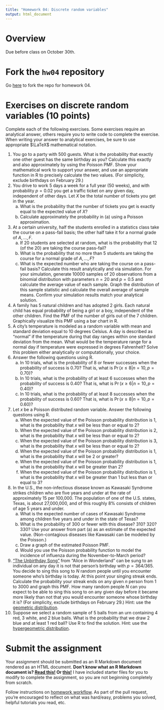 ```yaml
---
title: "Homework 04: Discrete random variables"
output: html_document
---
```


# Overview

Due before class on October 30th.

# Fork the `hw04` repository

Go [here](https://github.com/css18/hw04) to fork the repo for homework 04.

# Exercises on discrete random variables (10 points)

Complete each of the following exercises. Some exercises require an analytical answer, others require you to write code to complete the exercise. When writing your answer to analytical exercises, be sure to use appropriate $\LaTeX$ mathematical notation.

1. You go to a party with 500 guests. What is the probability that exactly one other guest has the same birthday as you? Calculate this exactly and also approximately by using the Poisson PMF. Show your mathematical work to support your answer, and use an appropriate function in R to precisely calculate the two values. (For simplicity, exclude birthdays on February 29.)
1. You drive to work 5 days a week for a full year (50 weeks), and with probability $p=0.02$ you get a traffic ticket on any given day, independent of other days. Let $X$ be the total number of tickets you get in the year.
    a. What is the probability that the number of tickets you get is exactly equal to the expected value of $X$?
    a. Calculate approximately the probability in (a) using a Poisson approximation.
1. At a certain university, half the students enrolled in a statistics class take the course on a pass-fail basis; the other half take it for a normal grade of $A, \ldots, F$.
    a. If 20 students are selected at random, what is the probability that 12 (of the 20) are taking the course pass-fail?
    a. What is the probability that no more than 5 students are taking the course for a normal grade of $A, \ldots, F$?
    a. What is the expected number who are taking the course on a pass-fail basis? Calculate this result analytically and via simulation. For your simulation, generate 10000 samples of 20 observations from a binomial distribution with parameters $n = 20$ and $p = 0.5$ and calculate the average value of each sample. Graph the distribution of this sample statistic and calculate the overall average of sample means. Confirm your simulation results match your analytical solution.
1. A family has 5 natural children and has adopted 2 girls. Each natural child has equal probability of being a girl or a boy, independent of the other children. Find the PMF of the number of girls out of the 7 children. Graphically visualize this PMF using a bar chart in R.
1. A city's temperature is modeled as a random variable with mean and standard deviation equal to 10 degrees Celsius. A day is described as "normal" if the temperature during that day ranges within one standard deviation from the mean. What would be the temperature range for a normal day if temperature were expressed in degrees Fahrenheit? Solve this problem either analytically or computationally, your choice.
1. Answer the following questions using R.
    a. In 10 trials, what is the probability of 8 or fewer successes when the probability
of success is 0.70? That is, what is $\Pr (x \leq 8 | n = 10, p = 0.70)$?
    a. In 10 trials, what is the probability of at least 6 successes when the probability of success is 0.40? That is, what is $\Pr (x \geq 6 | n = 10, p = 0.40)$?
    a. In 10 trials, what is the probability of at least 8 successes when the probability of success is 0.60? That is, what is $\Pr (x \geq 8 | n = 10, p = 0.60)$?
1. Let $x$ be a Poisson distributed random variable. Answer the following questions using R.
    a. When the expected value of the Poisson probability distribution is 1, what is
the probability that $x$ will be less than or equal to 2?
    a. When the expected value of the Poisson probability distribution is 2, what is the probability that $x$ will be less than or equal to 2?
    a. When the expected value of the Poisson probability distribution is 3, what is the probability that $x$ will be less than or equal to 2?
    a. When the expected value of the Poisson probability distribution is 1, what is
the probability that $x$ will be 2 or greater?
    a. When the expected value of the Poisson probability distribution is 1, what is the probability that $x$ will be greater than 2?
    a. When the expected value of the Poisson probability distribution is 1, what is the probability that $x$ will be greater than 1 but less than or equal to 3?
1. In the U.S., the non-infectious disease known as Kawasaki Syndrome strikes children who are five years and under at the rate of approximately 15 per 100,000. The population of one of the U.S. states, Texas, is about 27,000,000, and of this roughly 8% consists of children of age 5 years and under.
    a. What is the expected number of cases of Kawasaki Syndrome among children five years and under in the state of Texas?
    a. What is the probability of 300 or fewer with this disease? 310? 320? 330? Use your answer from part (a) as an estimate of the expected value. (Non-contagious diseases like Kawasaki can be modeled by the Poisson.)
    a. Draw a graph of the estimated Poisson PMF.
    a. Would you use the Poisson probability function to model the incidence of influenza during the November-to-March period?
1. ["The Unbirthday Song"](https://www.youtube.com/watch?v=RdsZT7WKjW8) from "Alice in Wonderland" can be sung to an individual on any day it is not that person's birthday with $p = 364 / 365$. You decide to sing this song to $N$ random people until you encounter someone who's birthday is today. At this point your singing streak ends. Calculate the probability your streak ends on any given $n$ person from 1 to 3000 and graph this PMF. How many random people $N$ can you expect to be able to sing this song to on any given day before it became more likely than not that you would encounter someone whose birthday it is? (For simplicity, exclude birthdays on February 29.) Hint: use the [geometric distribution](https://en.wikipedia.org/wiki/Geometric_distribution).
1. Suppose we select a random sample of 5 balls from an urn containing 4 red, 3 white, and 2 blue balls. What is the probability that we draw 2 blue and at least 1 red ball? Use R to find the solution. Hint: use the [hypergeometric distribution](https://en.wikipedia.org/wiki/Hypergeometric_distribution).

# Submit the assignment

Your assignment should be submitted as an R Markdown document rendered as an HTML document. **Don't know what an R Markdown document is? [Read this!](http://rmarkdown.rstudio.com/lesson-1.html) Or [this!](http://r4ds.had.co.nz/r-markdown.html)** I have included starter files for you to modify to complete the assignment, so you are not beginning completely from scratch.

Follow instructions on [homework workflow](https://cfss.uchicago.edu/hw00_homework_guidelines.html#homework_workflow). As part of the pull request, you're encouraged to reflect on what was hard/easy, problems you solved, helpful tutorials you read, etc.
